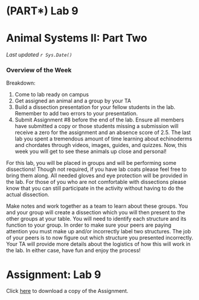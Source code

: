 # (PART\*) Lab 9 {-}

# Animal Systems II: Part Two {-}

*Last updated `r Sys.Date()`*

### Overview of the Week {-}

Breakdown:

1. Come to lab ready on campus
2. Get assigned an animal and a group by your TA
3. Build a dissection presentation for your fellow students in the lab.  Remember to add two errors to your presentation.
4. Submit Assignment #8 before the end of the lab.  Ensure all members have submitted a copy or those students missing a submission will receive a zero for the assignment and an absence score of 2.5.
The last lab you spent a tremendous amount of time learning about echinoderms and chordates through videos, images, guides, and quizzes.  Now, this week you will get to see these animals up close and personal!

For this lab, you will be placed in groups and will be performing some dissections!  Though not required, if you have lab coats please feel free to bring them along.  All needed gloves and eye protection will be provided in the lab.  For those of you who are not comfortable with dissections please know that you can still participate in the activity without having to do the actual dissection.

Make notes and work together as a team to learn about these groups.  You and your group will create a dissection which you will then present to the other groups at your table.  You will need to identify each structure and its function to your group.  In order to make sure your peers are paying attention you must make up and/or incorrectly label two structures.  The job of your peers is to now figure out which structure you presented incorrectly.   Your TA will provide more details about the logistics of how this will work in the lab.  In either case, have fun and enjoy the process!

# Assignment: Lab 9 {-}

Click [here](files/Lab9_Assignment.pdf) to download a copy of the Assignment.
